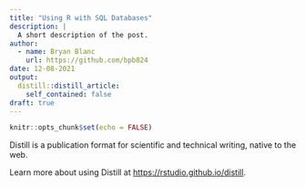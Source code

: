 ```yaml
---
title: "Using R with SQL Databases"
description: |
  A short description of the post.
author:
  - name: Bryan Blanc
    url: https://github.com/bpb824
date: 12-08-2021
output:
  distill::distill_article:
    self_contained: false
draft: true
---
```



```r
knitr::opts_chunk$set(echo = FALSE)
```

Distill is a publication format for scientific and technical writing, native to the web.

Learn more about using Distill at <https://rstudio.github.io/distill>.



